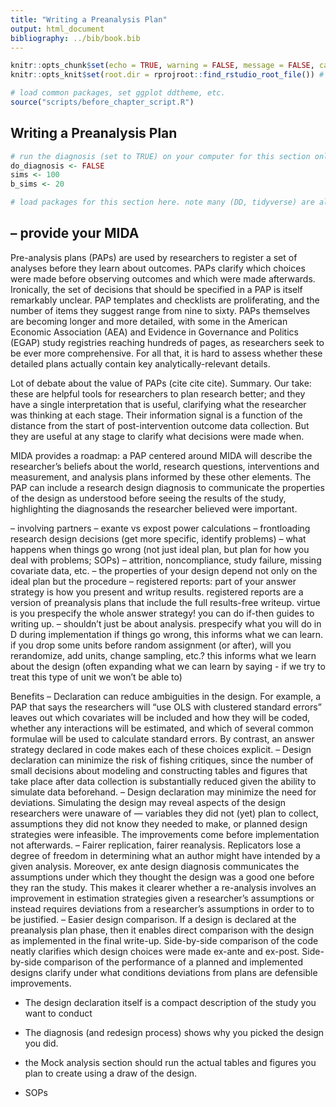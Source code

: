 ```yaml
---
title: "Writing a Preanalysis Plan"
output: html_document
bibliography: ../bib/book.bib
---
```


<!-- note do_bookdown is set in index.rmd, so we know if you're running just this .Rmd or compiling the book-->
```r
knitr::opts_chunk$set(echo = TRUE, warning = FALSE, message = FALSE, cache = FALSE)
knitr::opts_knit$set(root.dir = rprojroot::find_rstudio_root_file()) # files are all relative to RStudio project home
```

```r
# load common packages, set ggplot ddtheme, etc.
source("scripts/before_chapter_script.R")
```

<!-- start post here, do not edit above -->

## Writing a Preanalysis Plan

<!-- make sure to rename the section title below -->

```r
# run the diagnosis (set to TRUE) on your computer for this section only before pushing to Github. no diagnosis will ever take place on github.
do_diagnosis <- FALSE
sims <- 100
b_sims <- 20
```

```r
# load packages for this section here. note many (DD, tidyverse) are already available, see scripts/package-list.R
```

-- provide your MIDA
--

Pre-analysis plans (PAPs) are used by researchers to register a set of analyses before they learn about outcomes. PAPs clarify which choices were made before observing outcomes and which were made afterwards. Ironically, the set of decisions that should be specified in a PAP is itself remarkably unclear. PAP templates and checklists are proliferating, and the number of items they suggest range from nine to sixty. PAPs themselves are becoming longer and more detailed, with some in the American Economic Association (AEA) and Evidence in Governance and Politics (EGAP) study registries reaching hundreds of pages, as researchers seek to be ever more comprehensive. For all that, it is hard to assess whether these detailed plans actually contain key analytically-relevant details.

Lot of debate about the value of PAPs (cite cite cite). Summary. Our take: these are helpful tools for researchers to plan research better; and they have a single interpretation that is useful, clarifying what the researcher was thinking at each stage. Their information signal is a function of the distance from the start of post-intervention outcome data collection. But they are useful at any stage to clarify what decisions were made when.

MIDA provides a roadmap: a PAP centered around MIDA will describe the researcher's beliefs about the world, research questions, interventions and measurement, and analysis plans informed by these other elements. The PAP can include a research design diagnosis to communicate the properties of the design as understood before seeing the results of the study, highlighting the diagnosands the researcher believed were important.

-- involving partners
-- exante vs expost power calculations
-- frontloading research design decisions (get more specific, identify problems)
-- what happens when things go wrong (not just ideal plan, but plan for how you deal with problems; SOPs) -- attrition, noncompliance, study failure, missing covariate data, etc. -- the properties of your design depend not only on the ideal plan but the procedure
-- registered reports: part of your answer strategy is how you present and writup results. registered reports are a version of preanalysis plans that include the full results-free writeup. virtue is you prespecify the whole answer strategy! you can do if-then guides to writing up.
-- shouldn't just be about analysis. prespecify what you will do in D during implementation if things go wrong, this informs what we can learn. if you drop some units before random assignment (or after), will you rerandomize, add units, change sampling, etc.? this informs what we learn about the design (often expanding what we can learn by saying - if we try to treat this type of unit we won't be able to)


Benefits
-- Declaration can reduce ambiguities in the design. For example, a PAP that says the researchers will “use OLS with clustered standard errors” leaves out which covariates will be included and how they will be coded, whether any interactions will be estimated, and which of several common formulae will be used to calculate standard errors. By contrast, an answer strategy declared in code makes each of these choices explicit.
-- Design declaration can minimize the risk of fishing critiques, since the number of small decisions about modeling and constructing tables and figures that take place after data collection is substantially reduced given the ability to simulate data beforehand.
-- Design declaration may minimize the need for deviations. Simulating the design may reveal aspects of the design researchers were unaware of — variables they did not (yet) plan to collect, assumptions they did not know they needed to make, or planned design strategies were infeasible. The improvements come before implementation not afterwards.
-- Fairer replication, fairer reanalysis. Replicators lose a degree of freedom in determining what an author might have intended by a given analysis. Moreover, ex ante design diagnosis communicates the assumptions under which they thought the design was a good one before they ran the study. This makes it clearer whether a re-analysis involves an improvement in estimation strategies given a researcher’s assumptions or instead requires deviations from a researcher’s assumptions in order to to be justified.
-- Easier design comparison. If a design is declared at the preanalysis plan phase, then it enables direct comparison with the design as implemented in the final write-up. Side-by-side comparison of the code neatly clarifies which design choices were made ex-ante and ex-post. Side-by-side comparison of the performance of a planned and implemented designs clarify under what conditions deviations from plans are defensible improvements.




















- The design declaration itself is a compact description of the study you want to conduct
- The diagnosis (and redesign process) shows why you picked the design you did.
- the Mock analysis section should run the actual tables and figures you plan to create using a draw of the design.




- SOPs
